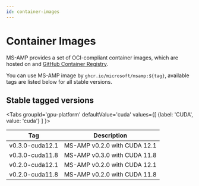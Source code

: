 ```yaml
---
id: container-images
---
```




# Container Images

MS-AMP provides a set of OCI-compliant container images, which are hosted on and [GitHub Container Registry](https://github.com/azure/MS-AMP/pkgs/container/msamp).

You can use MS-AMP image by `ghcr.io/microsoft/msamp:${tag}`, available tags are listed below for all stable versions.

## Stable tagged versions

<Tabs
  groupId='gpu-platform'
  defaultValue='cuda'
  values={[
    {label: 'CUDA', value: 'cuda'}
  ]
}>
<TabItem value='cuda'>

| Tag               | Description                        |
|-------------------|------------------------------------|
| v0.3.0-cuda12.1   | MS-AMP v0.2.0 with CUDA 12.1       |
| v0.3.0-cuda11.8   | MS-AMP v0.3.0 with CUDA 11.8       |
| v0.2.0-cuda12.1   | MS-AMP v0.2.0 with CUDA 12.1       |
| v0.2.0-cuda11.8   | MS-AMP v0.2.0 with CUDA 11.8       |

</TabItem>
</Tabs>
